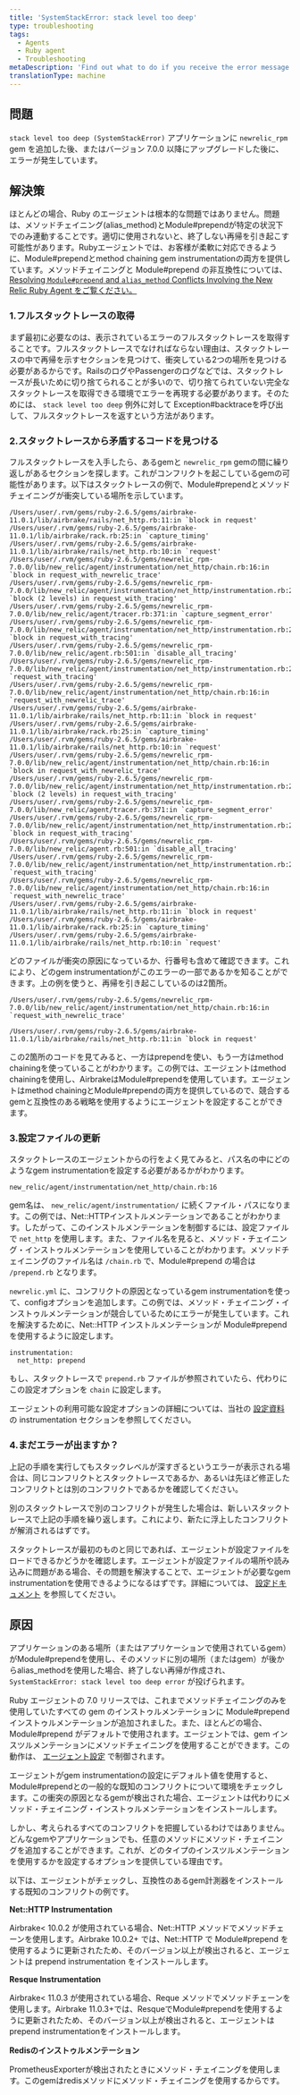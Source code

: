 ```yaml
---
title: 'SystemStackError: stack level too deep'
type: troubleshooting
tags:
  - Agents
  - Ruby agent
  - Troubleshooting
metaDescription: 'Find out what to do if you receive the error message SystemStackError: stack level too deep on the Error details page in your APM UI.'
translationType: machine
---
```


## 問題

`stack level too deep (SystemStackError)` アプリケーションに `newrelic_rpm` gem を追加した後、またはバージョン 7.0.0 以降にアップグレードした後に、エラーが発生しています。

## 解決策

ほとんどの場合、Ruby のエージェントは根本的な問題ではありません。問題は、メソッドチェイニング(alias_method)とModule#prependが特定の状況下でのみ連動することです。適切に使用されないと、終了しない再帰を引き起こす可能性があります。Rubyエージェントでは、お客様が柔軟に対応できるように、Module#prependとmethod chaining gem instrumentationの両方を提供しています。メソッドチェイニングと Module#prepend の非互換性については、 [Resolving `Module#prepend` and `alias_method` Conflicts Involving the New Relic Ruby Agent をご覧ください。](https://newrelic.com/blog/best-practices/ruby-agent-module-prepend-alias-method-chains)

### 1.フルスタックトレースの取得

まず最初に必要なのは、表示されているエラーのフルスタックトレースを取得することです。フルスタックトレースでなければならない理由は、スタックトレースの中で再帰を示すセクションを見つけて、衝突している2つの場所を見つける必要があるからです。RailsのログやPassengerのログなどでは、スタックトレースが長いために切り捨てられることが多いので、切り捨てられていない完全なスタックトレースを取得できる環境でエラーを再現する必要があります。そのためには、 `stack level too deep` 例外に対して Exception#backtraceを呼び出して、フルスタックトレースを返すという方法があります。

### 2.スタックトレースから矛盾するコードを見つける

フルスタックトレースを入手したら、あるgemと `newrelic_rpm` gemの間に繰り返しがあるセクションを探します。これがコンフリクトを起こしているgemの可能性があります。以下はスタックトレースの例で、Module#prependとメソッドチェイニングが衝突している場所を示しています。

```
/Users/user/.rvm/gems/ruby-2.6.5/gems/airbrake-11.0.1/lib/airbrake/rails/net_http.rb:11:in `block in request'
/Users/user/.rvm/gems/ruby-2.6.5/gems/airbrake-11.0.1/lib/airbrake/rack.rb:25:in `capture_timing'
/Users/user/.rvm/gems/ruby-2.6.5/gems/airbrake-11.0.1/lib/airbrake/rails/net_http.rb:10:in `request'
/Users/user/.rvm/gems/ruby-2.6.5/gems/newrelic_rpm-7.0.0/lib/new_relic/agent/instrumentation/net_http/chain.rb:16:in `block in request_with_newrelic_trace'
/Users/user/.rvm/gems/ruby-2.6.5/gems/newrelic_rpm-7.0.0/lib/new_relic/agent/instrumentation/net_http/instrumentation.rb:26:in `block (2 levels) in request_with_tracing'
/Users/user/.rvm/gems/ruby-2.6.5/gems/newrelic_rpm-7.0.0/lib/new_relic/agent/tracer.rb:371:in `capture_segment_error'
/Users/user/.rvm/gems/ruby-2.6.5/gems/newrelic_rpm-7.0.0/lib/new_relic/agent/instrumentation/net_http/instrumentation.rb:25:in `block in request_with_tracing'
/Users/user/.rvm/gems/ruby-2.6.5/gems/newrelic_rpm-7.0.0/lib/new_relic/agent.rb:501:in `disable_all_tracing'
/Users/user/.rvm/gems/ruby-2.6.5/gems/newrelic_rpm-7.0.0/lib/new_relic/agent/instrumentation/net_http/instrumentation.rb:24:in `request_with_tracing'
/Users/user/.rvm/gems/ruby-2.6.5/gems/newrelic_rpm-7.0.0/lib/new_relic/agent/instrumentation/net_http/chain.rb:16:in `request_with_newrelic_trace'
/Users/user/.rvm/gems/ruby-2.6.5/gems/airbrake-11.0.1/lib/airbrake/rails/net_http.rb:11:in `block in request'
/Users/user/.rvm/gems/ruby-2.6.5/gems/airbrake-11.0.1/lib/airbrake/rack.rb:25:in `capture_timing'
/Users/user/.rvm/gems/ruby-2.6.5/gems/airbrake-11.0.1/lib/airbrake/rails/net_http.rb:10:in `request'
/Users/user/.rvm/gems/ruby-2.6.5/gems/newrelic_rpm-7.0.0/lib/new_relic/agent/instrumentation/net_http/chain.rb:16:in `block in request_with_newrelic_trace'
/Users/user/.rvm/gems/ruby-2.6.5/gems/newrelic_rpm-7.0.0/lib/new_relic/agent/instrumentation/net_http/instrumentation.rb:26:in `block (2 levels) in request_with_tracing'
/Users/user/.rvm/gems/ruby-2.6.5/gems/newrelic_rpm-7.0.0/lib/new_relic/agent/tracer.rb:371:in `capture_segment_error'
/Users/user/.rvm/gems/ruby-2.6.5/gems/newrelic_rpm-7.0.0/lib/new_relic/agent/instrumentation/net_http/instrumentation.rb:25:in `block in request_with_tracing'
/Users/user/.rvm/gems/ruby-2.6.5/gems/newrelic_rpm-7.0.0/lib/new_relic/agent.rb:501:in `disable_all_tracing'
/Users/user/.rvm/gems/ruby-2.6.5/gems/newrelic_rpm-7.0.0/lib/new_relic/agent/instrumentation/net_http/instrumentation.rb:24:in `request_with_tracing'
/Users/user/.rvm/gems/ruby-2.6.5/gems/newrelic_rpm-7.0.0/lib/new_relic/agent/instrumentation/net_http/chain.rb:16:in `request_with_newrelic_trace'
/Users/user/.rvm/gems/ruby-2.6.5/gems/airbrake-11.0.1/lib/airbrake/rails/net_http.rb:11:in `block in request'
/Users/user/.rvm/gems/ruby-2.6.5/gems/airbrake-11.0.1/lib/airbrake/rack.rb:25:in `capture_timing'
/Users/user/.rvm/gems/ruby-2.6.5/gems/airbrake-11.0.1/lib/airbrake/rails/net_http.rb:10:in `request'
```

どのファイルが衝突の原因になっているか、行番号も含めて確認できます。これにより、どのgem instrumentationがこのエラーの一部であるかを知ることができます。上の例を使うと、再帰を引き起こしているのは2箇所。

```
/Users/user/.rvm/gems/ruby-2.6.5/gems/newrelic_rpm-7.0.0/lib/new_relic/agent/instrumentation/net_http/chain.rb:16:in `request_with_newrelic_trace'
```

```
/Users/user/.rvm/gems/ruby-2.6.5/gems/airbrake-11.0.1/lib/airbrake/rails/net_http.rb:11:in `block in request'
```

この2箇所のコードを見てみると、一方はprependを使い、もう一方はmethod chainingを使っていることがわかります。この例では、エージェントはmethod chainingを使用し、AirbrakeはModule#prependを使用しています。エージェントはmethod chainingとModule#prependの両方を提供しているので、競合するgemと互換性のある戦略を使用するようにエージェントを設定することができます。

### 3.設定ファイルの更新

スタックトレースのエージェントからの行をよく見てみると、パス名の中にどのようなgem instrumentationを設定する必要があるかがわかります。

```
new_relic/agent/instrumentation/net_http/chain.rb:16
```

gem名は、 `new_relic/agent/instrumentation/` に続くファイル・パスになります。この例では、Net::HTTPインストルメンテーションであることがわかります。したがって、このインストルメンテーションを制御するには、設定ファイルで `net_http` を使用します。また、ファイル名を見ると、メソッド・チェイニング・インストゥルメンテーションを使用していることがわかります。メソッドチェイニングのファイル名は `/chain.rb` で、Module#prepend の場合は `/prepend.rb` となります。

`newrelic.yml` に、コンフリクトの原因となっているgem instrumentationを使って、configオプションを追加します。この例では、メソッド・チェイニング・インストゥルメンテーションが競合しているためにエラーが発生しています。これを解決するために、Net::HTTP インストルメンテーションが Module#prepend を使用するように設定します。

```
instrumentation:
  net_http: prepend
```

もし、スタックトレースで `prepend.rb` ファイルが参照されていたら、代わりにこの設定オプションを `chain` に設定します。

エージェントの利用可能な設定オプションの詳細については、当社の [設定資料](/docs/agents/ruby-agent/configuration/ruby-agent-configuration/#instrumentation) の instrumentation セクションを参照してください。

### 4.まだエラーが出ますか？

上記の手順を実行してもスタックレベルが深すぎるというエラーが表示される場合は、同じコンフリクトとスタックトレースであるか、あるいは先ほど修正したコンフリクトとは別のコンフリクトであるかを確認してください。

別のスタックトレースで別のコンフリクトが発生した場合は、新しいスタックトレースで上記の手順を繰り返します。これにより、新たに浮上したコンフリクトが解消されるはずです。

スタックトレースが最初のものと同じであれば、エージェントが設定ファイルをロードできるかどうかを確認します。エージェントが設定ファイルの場所や読み込みに問題がある場合、その問題を解決することで、エージェントが必要なgem instrumentationを使用できるようになるはずです。詳細については、 [設定ドキュメント](/docs/agents/ruby-agent/configuration/ruby-agent-configuration/) を参照してください。

## 原因

アプリケーションのある場所（またはアプリケーションで使用されているgem）がModule#prependを使用し、そのメソッドに別の場所（またはgem）が後からalias_methodを使用した場合、終了しない再帰が作成され、 `SystemStackError: stack level too deep error` が投げられます。

Ruby エージェントの 7.0 リリースでは、これまでメソッドチェイニングのみを使用していたすべての gem のインストゥルメンテーションに Module#prepend インストゥルメンテーションが追加されました。また、ほとんどの場合、Module#prepend がデフォルトで使用されます。エージェントでは、gem インスツルメンテーションにメソッドチェイニングを使用することができます。この動作は、 [エージェント設定](/docs/agents/ruby-agent/configuration/ruby-agent-configuration/#instrumentation) で制御されます。

エージェントがgem instrumentationの設定にデフォルト値を使用すると、Module#prependとの一般的な既知のコンフリクトについて環境をチェックします。この衝突の原因となるgemが検出された場合、エージェントは代わりにメソッド・チェイニング・インストゥルメンテーションをインストールします。

しかし、考えられるすべてのコンフリクトを把握しているわけではありません。どんなgemやアプリケーションでも、任意のメソッドにメソッド・チェイニングを追加することができます。これが、どのタイプのインスツルメンテーションを使用するかを設定するオプションを提供している理由です。

以下は、エージェントがチェックし、互換性のあるgem計測器をインストールする既知のコンフリクトの例です。

**Net::HTTP Instrumentation**

Airbrake&lt; 10.0.2 が使用されている場合、Net::HTTP メソッドでメソッドチェーンを使用します。Airbrake 10.0.2+ では、Net::HTTP で Module#prepend を使用するように更新されたため、そのバージョン以上が検出されると、エージェントは prepend instrumentation をインストールします。

**Resque Instrumentation**

Airbrake&lt; 11.0.3 が使用されている場合、Reque メソッドでメソッドチェーンを使用します。Airbrake 11.0.3+では、ResqueでModule#prependを使用するように更新されたため、そのバージョン以上が検出されると、エージェントはprepend instrumentationをインストールします。

**Redisのインストゥルメンテーション**

PrometheusExporterが検出されたときにメソッド・チェイニングを使用します。このgemはredisメソッドにメソッド・チェイニングを使用するからです。
